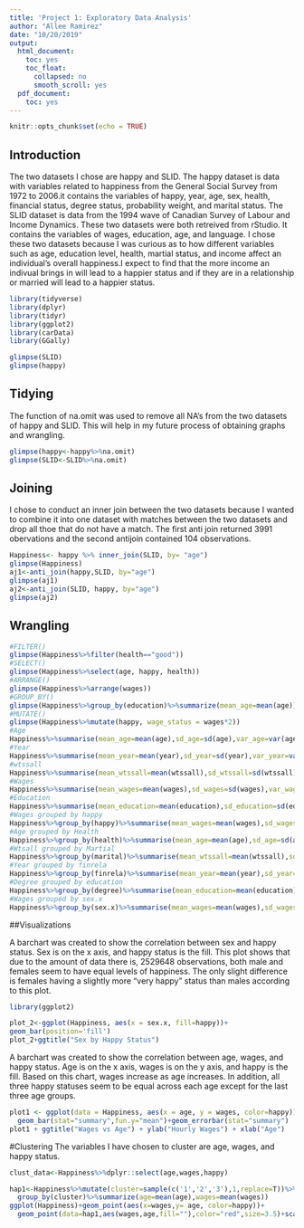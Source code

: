 ```yaml
---
title: 'Project 1: Exploratory Data Analysis'
author: "Allee Ramirez"
date: "10/20/2019"
output:
  html_document:
    toc: yes
    toc_float:
      collapsed: no
      smooth_scroll: yes
  pdf_document:
    toc: yes
---
```

```r
knitr::opts_chunk$set(echo = TRUE)
```


## Introduction

The two datasets I chose are happy and SLID. The happy dataset is data with variables related to happiness from the General Social Survey from 1972 to 2006.it contains the variables of happy, year, age, sex, health, financial status, degree status, probability weight, and marital status. The SLID dataset is data from the 1994 wave of Canadian Survey of Labour and Income Dynamics. These two datasets were both retreived from rStudio. It contains the variables of wages, education, age, and language. I chose these two datasets because I was curious as to how different variables such as age, education level, health, martial status, and income affect an individual's overall happiness.I expect to find that the more income an indivual brings in will lead to a happier status and if they are in a relationship or married will lead to a happier status.  
```r
library(tidyverse)
library(dplyr)
library(tidyr)
library(ggplot2)
library(carData)
library(GGally)

glimpse(SLID)
glimpse(happy)

```

## Tidying

The function of na.omit was used to remove all NA's from the two datasets of happy and SLID. This will help in my future process of obtaining graphs and wrangling.  
```r
glimpse(happy<-happy%>%na.omit)
glimpse(SLID<-SLID%>%na.omit)

```

## Joining

I chose to conduct an inner join between the two datasets because I wanted to combine it into one dataset with matches between the two datasets and drop all thoe that do not have a match. The first anti join returned 3991 obervations and the second antijoin contained 104 observations.  
```r
Happiness<- happy %>% inner_join(SLID, by= "age")   
glimpse(Happiness)
aj1<-anti_join(happy,SLID, by="age")
glimpse(aj1)
aj2<-anti_join(SLID, happy, by="age")
glimpse(aj2)
```

## Wrangling

```r
#FILTER()
glimpse(Happiness%>%filter(health=="good"))
#SELECT()
glimpse(Happiness%>%select(age, happy, health))
#ARRANGE()
glimpse(Happiness%>%arrange(wages))
#GROUP_BY()
glimpse(Happiness%>%group_by(education)%>%summarize(mean_age=mean(age)))
#MUTATE()
glimpse(Happiness%>%mutate(happy, wage_status = wages*2))
#Age
Happiness%>%summarise(mean_age=mean(age),sd_age=sd(age),var_age=var(age),IQR_age=IQR(age),min_age=min(age),med_age=median(age),max_age=max(age),ndist_age=n_distinct(age),first_age=first(age), last_age=last(age))
#Year
Happiness%>%summarise(mean_year=mean(year),sd_year=sd(year),var_year=var(year),IQR_year=IQR(year),min_year=min(year),med_year=median(year),max_year=max(year),ndist_year=n_distinct(year),first_year=first(year), last_year=last(year))
#wtssall
Happiness%>%summarise(mean_wtssall=mean(wtssall),sd_wtssall=sd(wtssall),var_wtssall=var(wtssall),IQR_wtssall=IQR(wtssall),min_wtssall=min(wtssall),med_wtssall=median(wtssall),max_wtssall=max(wtssall),ndist_wtssall=n_distinct(wtssall),first_wtssall=first(wtssall), last_wtssall=last(wtssall))
#Wages
Happiness%>%summarise(mean_wages=mean(wages),sd_wages=sd(wages),var_wages=var(wages),IQR_wages=IQR(wages),min_wages=min(wages),med_wages=median(wages),max_wages=max(wages),ndist_wages=n_distinct(wages),first_wages=first(wages), last_wages=last(wages))
#Education
Happiness%>%summarise(mean_education=mean(education),sd_education=sd(education),var_education=var(education),IQR_education=IQR(education),min_education=min(education),med_education=median(education),max_education=max(education),ndist_education=n_distinct(education),first_education=first(education), last_education=last(education))
#Wages grouped by happy
Happiness%>%group_by(happy)%>%summarise(mean_wages=mean(wages),sd_wages=sd(wages),var_wages=var(wages),IQR_wages=IQR(wages),min_wages=min(wages),med_wages=median(wages),max_wages=max(wages),ndist_wages=n_distinct(wages),first_wages=first(wages),last_wages=last(wages))
#Age grouped by Health
Happiness%>%group_by(health)%>%summarise(mean_age=mean(age),sd_age=sd(age),var_age=var(age),IQR_age=IQR(age),min_age=min(age),med_age=median(age),max_age=max(age),ndist_age=n_distinct(age),first_age=first(age), last_age=last(age))
#Wtsall grouped by Martial
Happiness%>%group_by(marital)%>%summarise(mean_wtssall=mean(wtssall),sd_wtssall=sd(wtssall),var_wtssall=var(wtssall),IQR_wtssall=IQR(wtssall),min_wtssall=min(wtssall),med_wtssall=median(wtssall),max_wtssall=max(wtssall),ndist_wtssall=n_distinct(wtssall),first_wtssall=first(wtssall), last_wtssall=last(wtssall))
#Year grouped by finrela 
Happiness%>%group_by(finrela)%>%summarise(mean_year=mean(year),sd_year=sd(year),var_year=var(year),IQR_year=IQR(year),min_year=min(year),med_year=median(year),max_year=max(year),ndist_year=n_distinct(year),first_year=first(year), last_year=last(year))
#Degree grouped by education
Happiness%>%group_by(degree)%>%summarise(mean_education=mean(education),sd_education=sd(education),var_education=var(education),IQR_education=IQR(education),min_education=min(education),med_education=median(education),max_education=max(education),ndist_education=n_distinct(education),first_education=first(education), last_education=last(education))
#Wages grouped by sex.x
Happiness%>%group_by(sex.x)%>%summarise(mean_wages=mean(wages),sd_wages=sd(wages),var_wages=var(wages),IQR_wages=IQR(wages),min_wages=min(wages),med_wages=median(wages),max_wages=max(wages),ndist_wages=n_distinct(wages),first_wages=first(wages), last_wages=last(wages))
```

##Visualizations

A barchart was created to show the correlation between sex and happy status. Sex is on the x axis, and happy status is the fill. This plot shows that due to the amount of data there is, 2529648 observations, both male and females seem to have equal levels of happiness. The only slight difference is females having a slightly more "very happy" status than males according to this plot. 
```r
library(ggplot2)

plot_2<-ggplot(Happiness, aes(x = sex.x, fill=happy))+
geom_bar(position='fill')
plot_2+ggtitle("Sex by Happy Status") 

```
A barchart was created to show the correlation between age, wages, and happy status. Age is on the x axis, wages is on the y axis, and happy is the fill. Based on this chart, wages increase as age increases. In addition, all three happy statuses seem to be equal across each age except for the last three age groups. 
```r
plot1 <- ggplot(data = Happiness, aes(x = age, y = wages, color=happy))+
  geom_bar(stat="summary",fun.y="mean")+geom_errorbar(stat="summary") 
plot1 + ggtitle("Wages vs Age") + ylab("Hourly Wages") + xlab("Age") 
```


#Clustering
The variables I have chosen to cluster are age, wages, and happy status. 
```r
clust_data<-Happiness%>%dplyr::select(age,wages,happy)

hap1<-Happiness%>%mutate(cluster=sample(c('1','2','3'),1,replace=T))%>%
  group_by(cluster)%>%summarize(age=mean(age),wages=mean(wages))
ggplot(Happiness)+geom_point(aes(x=wages,y= age, color=happy))+
  geom_point(data=hap1,aes(wages,age,fill=""),color="red",size=3.5)+scale_fill_manual(name="cluster",values = "black")
 

```










